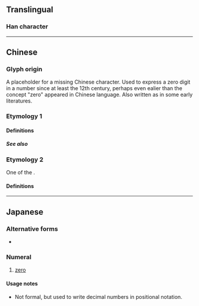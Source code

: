 {{also|Appendix:Variations of "o"|0|㇣|ㅇ|◯}}
{{character info/new}}

{{commonscat}}
==Translingual==

===Han character===
{{rfdef|mul}}

----

==Chinese==

===Glyph origin===
A placeholder for a missing Chinese character. Used to express a zero digit in a number since at least the 12th century, perhaps even ealier than the concept "zero" appeared in Chinese language. Also written as {{zh-l|□}} in some early literatures.  

===Etymology 1===
====Definitions====
{{zh-see|零|v}}

=====See also=====
{{Chinese-numbers}}
===Etymology 2===
One of the {{w|Chinese characters of Empress Wu}}.
====Definitions====
{{zh-see|星|v}}
{{zh-cat|Beginning}}
{{cln|zh|cardinal numbers|digits|numeral symbols|numerals}}

----

==Japanese==

===Alternative forms===
* {{ja-l|零}}

===Numeral===
{{ja-pos|numeral|ゼロ|れい}}

# [[zero]]
#: {{ux|ja|二〇〇七年七月二三日|The date 2007-07-23}}

====Usage notes====
* Not formal, but used to write decimal numbers in positional notation.

{{cln|ja|numeral symbols|sort=0}}